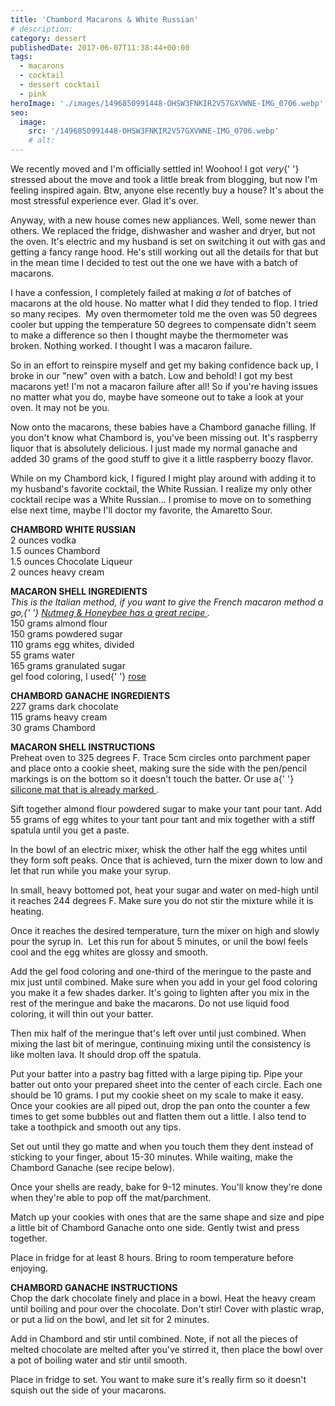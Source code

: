 ```yaml
---
title: 'Chambord Macarons & White Russian'
# description:
category: dessert
publishedDate: 2017-06-07T11:38:44+00:00
tags:
  - macarons
  - cocktail
  - dessert cocktail
  - pink
heroImage: './images/1496850991448-OHSW3FNKIR2V57GXVWNE-IMG_0706.webp'
seo:
  image:
    src: '/1496850991448-OHSW3FNKIR2V57GXVWNE-IMG_0706.webp'
    # alt:
---
```



<div class="sqs-html-content">
	<p>
		We recently moved and I'm officially settled in! Woohoo! I got <em>very</em>{' '}
		stressed about the move and took a little break from blogging, but now I'm
		feeling inspired again. Btw, anyone else recently buy a house? It's about
		the most stressful experience ever. Glad it's over. 
	</p>
	<p>
		Anyway, with a new house comes new appliances. Well, some newer than others.
		We replaced the fridge, dishwasher and washer and dryer, but not the oven.
		It's electric and my husband is set on switching it out with gas and getting
		a fancy range hood. He's still working out all the details for that but in
		the mean time I decided to test out the one we have with a batch of
		macarons.
	</p>
	<p>
		I have a confession, I completely failed at making <em>a lot</em> of batches
		of macarons at the old house. No matter what I did they tended to flop. I
		tried so many recipes.  My oven thermometer told me the oven was 50 degrees
		cooler but upping the temperature 50 degrees to compensate didn't seem to
		make a difference so then I thought maybe the thermometer was
		broken. Nothing worked. I thought I was a macaron failure. 
	</p>
</div>
<div
	class="image-block-outer-wrapper layout-caption-below design-layout-inline"
	data-test="image-block-inline-outer-wrapper"
>
	<figure class="sqs-block-image-figure intrinsic">
		<div
			class="image-block-wrapper"
			data-animation-role="image"
			data-animation-override=""
		>
			<div class="sqs-image-shape-container-element has-aspect-ratio">
				<Picture
					src={ContentImage1}
					alt="Chambord Macarons | Sarah Makes Stuff"
				></Picture>
			</div>
		</div>
	</figure>
</div>
<div class="sqs-html-content">
	<p>
		So in an effort to reinspire myself and get my baking confidence back up, I
		broke in our "new" oven with a batch. Low and behold! I got my best macarons
		yet! I'm not a macaron failure after all! So if you're having issues no
		matter what you do, maybe have someone out to take a look at your oven. It
		may not be you. 
	</p>
</div>
<div
	class="image-block-outer-wrapper layout-caption-below design-layout-inline"
	data-test="image-block-inline-outer-wrapper"
>
	<figure class="sqs-block-image-figure intrinsic">
		<div
			class="image-block-wrapper"
			data-animation-role="image"
			data-animation-override=""
		>
			<div class="sqs-image-shape-container-element has-aspect-ratio">
				<Picture
					src={ContentImage2}
					alt="Chambord Macarons | Sarah Makes Stuff"
				></Picture>
			</div>
		</div>
	</figure>
</div>
<div class="sqs-html-content">
	<p>
		Now onto the macarons, these babies have a Chambord ganache filling. If you
		don't know what Chambord is, you've been missing out. It's raspberry liquor
		that is absolutely delicious. I just made my normal ganache and added 30
		grams of the good stuff to give it a little raspberry boozy flavor.
	</p>
</div>
<div
	class="image-block-outer-wrapper layout-caption-below design-layout-inline"
	data-test="image-block-inline-outer-wrapper"
>
	<figure class="sqs-block-image-figure intrinsic">
		<div
			class="image-block-wrapper"
			data-animation-role="image"
			data-animation-override=""
		>
			<div class="sqs-image-shape-container-element has-aspect-ratio">
				<Picture src={ContentImage3} alt=""></Picture>
			</div>
		</div>
	</figure>
</div>
<div
	class="image-block-outer-wrapper layout-caption-below design-layout-inline"
	data-test="image-block-inline-outer-wrapper"
>
	<figure class="sqs-block-image-figure intrinsic">
		<div
			class="image-block-wrapper"
			data-animation-role="image"
			data-animation-override=""
		>
			<div class="sqs-image-shape-container-element has-aspect-ratio">
				<Picture
					src={ContentImage4}
					alt="Chambord Macarons &amp; White Russian | Sarah Makes Stuff"
				></Picture>
			</div>
		</div>
	</figure>
</div>
<div class="sqs-html-content">
	<p>
		While on my Chambord kick, I figured I might play around with adding it to
		my husband's favorite cocktail, the White Russian. I realize my only other
		cocktail recipe was a White Russian... I promise to move on to something
		else next time, maybe I'll doctor my favorite, the Amaretto Sour.
	</p>
	<p>
		<strong>CHAMBORD WHITE RUSSIAN</strong>
		<br />2 ounces vodka
		<br />
		1.5 ounces Chambord
		<br />
		1.5 ounces Chocolate Liqueur
		<br />2 ounces heavy cream
	</p>
</div>
<div
	class="image-block-outer-wrapper layout-caption-below design-layout-inline"
	data-test="image-block-inline-outer-wrapper"
>
	<figure class="sqs-block-image-figure intrinsic">
		<div
			class="image-block-wrapper"
			data-animation-role="image"
			data-animation-override=""
		>
			<div class="sqs-image-shape-container-element has-aspect-ratio">
				<Picture
					src={ContentImage5}
					alt="Chambord Macarons &amp; White Russian | Sarah Makes Stuff"
				></Picture>
			</div>
		</div>
	</figure>
</div>
<div class="sqs-html-content">
	<p>
		<strong>MACARON SHELL INGREDIENTS</strong>
		<br />
		<em>
			This is the Italian method, if you want to give the French macaron method
			a go,{' '}
			<a
				target="_blank"
				href="http://nutmegandhoneybee.com/2015/10/french-macaron-recipe/"
			>
				Nutmeg &amp; Honeybee has a great recipe
			</a>
			. 
		</em>
		<br />
		150 grams almond flour
		<br />
		150 grams powdered sugar
		<br />
		110 grams egg whites, divided
		<br />
		55 grams water
		<br />
		165 grams granulated sugar
		<br />
		gel food coloring, I used{' '}
		<a
			target="_blank"
			href="https://www.amazon.com/Wilton-610-401-Icing-1-Ounce-Rose/dp/B001CG9YDA?th=1"
		>
			rose
		</a>
	</p>
	<p>
		<strong>CHAMBORD GANACHE INGREDIENTS</strong>
		<br />
		227 grams dark chocolate
		<br />
		115 grams heavy cream
		<br />
		30 grams Chambord
	</p>
	<p>
		<strong>MACARON SHELL INSTRUCTIONS</strong>
		<br />
		Preheat oven to 325 degrees F. Trace 5cm circles onto parchment paper and
		place onto a cookie sheet, making sure the side with the pen/pencil markings
		is on the bottom so it doesn't touch the batter. Or use a{' '}
		<a
			target="_blank"
			href="https://www.amazon.com/Cute-Silicone-Baking-Mat-Sunflower/dp/B01N0A9TX2"
		>
			silicone mat that is already marked
		</a>
		.
	</p>
	<p>
		Sift together almond flour powdered sugar to make your tant pour tant. Add
		55 grams of egg whites to your tant pour tant and mix together with a stiff
		spatula until you get a paste.
	</p>
	<p>
		In the bowl of an electric mixer, whisk the other half the egg whites until
		they form soft peaks. Once that is achieved, turn the mixer down to low and
		let that run while you make your syrup.
	</p>
	<p>
		In small, heavy bottomed pot, heat your sugar and water on med-high until it
		reaches 244 degrees F. Make sure you do not stir the mixture while it is
		heating. 
	</p>
	<p>
		Once it reaches the desired temperature, turn the mixer on high and slowly
		pour the syrup in.  Let this run for about 5 minutes, or unil the bowl feels
		cool and the egg whites are glossy and smooth.
	</p>
	<p>
		Add the gel food coloring and one-third of the meringue to the paste and mix
		just until combined. Make sure when you add in your gel food coloring you
		make it a few shades darker. It's going to lighten after you mix in the rest
		of the meringue and bake the macarons. Do not use liquid food coloring, it
		will thin out your batter.  
	</p>
	<p>
		Then mix half of the meringue that's left over until just combined. When
		mixing the last bit of meringue, continuing mixing until the consistency is
		like molten lava. It should drop off the spatula.
	</p>
	<p>
		Put your batter into a pastry bag fitted with a large piping tip. Pipe your
		batter out onto your prepared sheet into the center of each circle. Each one
		should be 10 grams. I put my cookie sheet on my scale to make it easy. Once
		your cookies are all piped out, drop the pan onto the counter a few times to
		get some bubbles out and flatten them out a little. I also tend to take a
		toothpick and smooth out any tips. 
	</p>
	<p>
		Set out until they go matte and when you touch them they dent instead of
		sticking to your finger, about 15-30 minutes. While waiting, make the
		Chambord Ganache (see recipe below).
	</p>
	<p>
		Once your shells are ready, bake for 9-12 minutes. You'll know they're done
		when they're able to pop off the mat/parchment.
	</p>
	<p>
		Match up your cookies with ones that are the same shape and size and pipe a
		little bit of Chambord Ganache onto one side. Gently twist and press
		together.
	</p>
	<p>
		Place in fridge for at least 8 hours. Bring to room temperature before
		enjoying.
	</p>
	<p>
		<strong>CHAMBORD GANACHE INSTRUCTIONS</strong>
		<br />
		Chop the dark chocolate finely and place in a bowl. Heat the heavy cream
		until boiling and pour over the chocolate. Don't stir! Cover with plastic
		wrap, or put a lid on the bowl, and let sit for 2 minutes. 
	</p>
	<p>
		Add in Chambord and stir until combined. Note, if not all the pieces of
		melted chocolate are melted after you've stirred it, then place the bowl
		over a pot of boiling water and stir until smooth.
	</p>
	<p>
		Place in fridge to set. You want to make sure it's really firm so it doesn't
		squish out the side of your macarons.
	</p>
</div>
